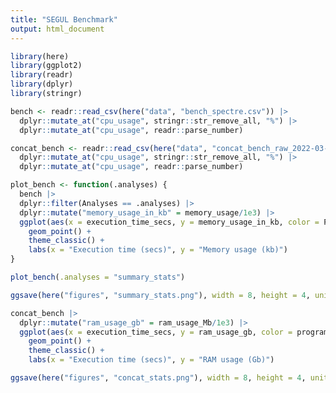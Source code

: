---
title: "SEGUL Benchmark"
output: html_document
---

```{r}
library(here)
library(ggplot2)
library(readr)
library(dplyr)
library(stringr)
```


```{r}
bench <- readr::read_csv(here("data", "bench_spectre.csv")) |>
  dplyr::mutate_at("cpu_usage", stringr::str_remove_all, "%") |>
  dplyr::mutate_at("cpu_usage", readr::parse_number)

concat_bench <- readr::read_csv(here("data", "concat_bench_raw_2022-03-03.csv")) |>
  dplyr::mutate_at("cpu_usage", stringr::str_remove_all, "%") |>
  dplyr::mutate_at("cpu_usage", readr::parse_number)
```

```{r}
plot_bench <- function(.analyses) {
  bench |>
  dplyr::filter(Analyses == .analyses) |>
  dplyr::mutate("memory_usage_in_kb" = memory_usage/1e3) |>
  ggplot(aes(x = execution_time_secs, y = memory_usage_in_kb, color = Programs)) +
    geom_point() +
    theme_classic() +
    labs(x = "Execution time (secs)", y = "Memory usage (kb)")
}

plot_bench(.analyses = "summary_stats")

ggsave(here("figures", "summary_stats.png"), width = 8, height = 4, units = "in")
```

```{r}
concat_bench |>
  dplyr::mutate("ram_usage_gb" = ram_usage_Mb/1e3) |>
  ggplot(aes(x = execution_time_secs, y = ram_usage_gb, color = programs, shape = dataset)) +
    geom_point() +
    theme_classic() +
    labs(x = "Execution time (secs)", y = "RAM usage (Gb)")

ggsave(here("figures", "concat_stats.png"), width = 8, height = 4, units = "in")
```

